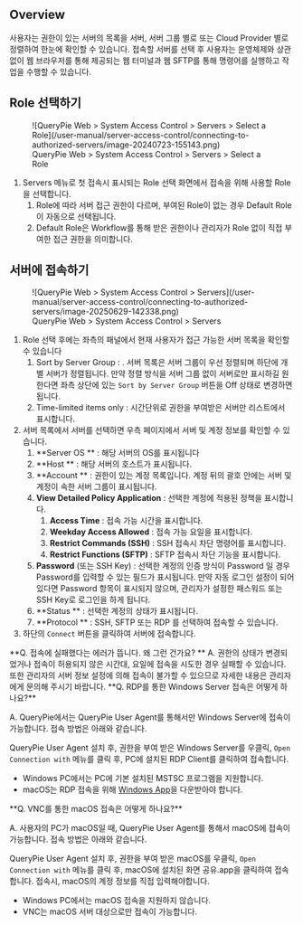 
## Overview

사용자는 권한이 있는 서버의 목록을 서버, 서버 그룹 별로 또는 Cloud Provider 별로 정렬하여 한눈에 확인할 수 있습니다. 접속할 서버를 선택 후 사용자는 운영체제와 상관없이 웹 브라우저를 통해 제공되는 웹 터미널과 웹 SFTP를 통해 명령어를 실행하고 작업을 수행할 수 있습니다.


## Role 선택하기

<figure data-layout="center" data-align="center">
![QueryPie Web &gt; System Access Control &gt; Servers &gt; Select a Role](/user-manual/server-access-control/connecting-to-authorized-servers/image-20240723-155143.png)
<figcaption>
QueryPie Web &gt; System Access Control &gt; Servers &gt; Select a Role
</figcaption>
</figure>

1. Servers 메뉴로 첫 접속시 표시되는 Role 선택 화면에서 접속을 위해 사용할 Role을 선택합니다.
    1. Role에 따라 서버 접근 권한이 다르며, 부여된 Role이 없는 경우 Default Role이 자동으로 선택됩니다. 
    2. Default Role은 Workflow를 통해 받은 권한이나 관리자가 Role 없이 직접 부여한 접근 권한을 의미합니다.


## 서버에 접속하기

<figure data-layout="center" data-align="center">
![QueryPie Web &gt; System Access Control &gt; Servers](/user-manual/server-access-control/connecting-to-authorized-servers/image-20250629-142338.png)
<figcaption>
QueryPie Web &gt; System Access Control &gt; Servers
</figcaption>
</figure>

1. Role 선택 후에는 좌측의 패널에서 현재 사용자가 접근 가능한 서버 목록을 확인할 수 있습니다
    1. Sort by Server Group : . 서버 목록은 서버 그룹이 우선 정렬되며 하단에 개별 서버가 정렬됩니다. 만약 정렬 방식을 서버 그룹 없이 서버로만 표시하길 원한다면 좌측 상단에 있는 `Sort by Server Group` 버튼을 Off 상태로 변경하면 됩니다. 
    2. Time-limited items only : 시간단위로 권한을 부여받은 서버만 리스트에서 표시합니다.
2. 서버 목록에서 서버를 선택하면 우측 페이지에서 서버 및 계정 정보를 확인할 수 있습니다. 
    1.  **Server OS ** : 해당 서버의 OS를 표시됩니다 
    2.  **Host ** : 해당 서버의 호스트가 표시됩니다. 
    3.  **Account ** : 권한이 있는 계정 목록입니다. 계정 뒤의 괄호 안에는 서버 및 계정이 속한 서버 그룹이 표시됩니다.
    4.  **View Detailed Policy Application**  : 선택한 계정에 적용된 정책을 표시합니다.
        1.  **Access Time**  : 접속 가능 시간을 표시합니다.
        2.  **Weekday Access Allowed**  : 접속 가능 요일을 표시합니다.
        3.  **Restrict Commands (SSH)**  : SSH 접속시 차단 명령어를 표시합니다.
        4.  **Restrict Functions (SFTP)**  : SFTP 접속시 차단 기능을 표시합니다.
    5.  **Password** (또는 SSH Key) : 선택한 계정의 인증 방식이 Password 일 경우 Password를 입력할 수 있는 필드가 표시됩니다. 만약 자동 로그인 설정이 되어있다면 Password 항목이 표시되지 않으며, 관리자가 설정한 패스워드 또는 SSH Key로 로그인을 하게 됩니다. 
    6.  **Status ** : 선택한 계정의 상태가 표시됩니다. 
    7.  **Protocol ** : SSH, SFTP 또는 RDP 를 선택하여 접속할 수 있습니다. 
3. 하단의 `Connect` 버튼을 클릭하여 서버에 접속합니다. 

<Callout type="info">
**Q. 접속에 실패했다는 에러가 뜹니다. 왜 그런 건가요? **
A. 권한의 상태가 변경되었거나 접속이 허용되지 않은 시간대, 요일에 접속을 시도한 경우 실패할 수 있습니다. 또한 관리자의 서버 정보 설정에 의해 접속이 불가할 수 있으므로 자세한 내용은 관리자에게 문의해 주시기 바랍니다.
</Callout>

<Callout type="info">
**Q. RDP를 통한 Windows Server 접속은 어떻게 하나요?**

A. QueryPie에서는 QueryPie User Agent를 통해서만 Windows Server에 접속이 가능합니다. 접속 방법은 아래와 같습니다.

QueryPie User Agent 설치 후, 권한을 부여 받은 Windows Server를 우클릭, `Open Connection with` 메뉴를 클릭 후, PC에 설치된 RDP Client를 클릭하여 접속합니다.

* Windows PC에서는 PC에 기본 설치된 MSTSC 프로그램을 지원합니다.
* macOS는 RDP 접속을 위해 [Windows App](https://apps.apple.com/us/app/windows-app/id1295203466?mt=12)을 다운받아야 합니다.
</Callout>

<Callout type="info">
**Q. VNC를 통한 macOS 접속은 어떻게 하나요?**

A. 사용자의 PC가 macOS일 때, QueryPie User Agent를 통해서 macOS에 접속이 가능합니다. 접속 방법은 아래와 같습니다.

QueryPie User Agent 설치 후, 권한을 부여 받은 macOS를 우클릭, `Open Connection with` 메뉴를 클릭 후, macOS에 설치된 화면 공유.app을 클릭하여 접속합니다. 접속시, macOS의 계정 정보를 직접 입력해야합니다.

* Windows PC에서는 macOS 접속을 지원하지 않습니다.
* VNC는 macOS 서버 대상으로만 접속이 가능합니다.
</Callout>
